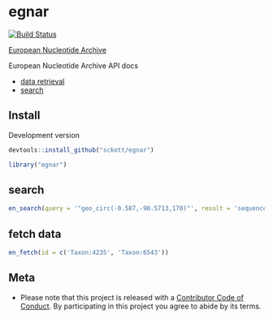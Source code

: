 egnar
=====

[![Build Status](https://travis-ci.org/sckott/egnar.svg?branch=master)](https://travis-ci.org/sckott/egnar)

[European Nucleotide Archive](http://www.ebi.ac.uk/ena)

European Nucleotide Archive API docs

* [data retrieval](http://www.ebi.ac.uk/ena/browse/data-retrieval-rest)
* [search](http://www.ebi.ac.uk/ena/browse/search-rest)

## Install

Development version

```r
devtools::install_github("sckott/egnar")
```

```r
library("egnar")
```

## search

```r
en_search(query = '"geo_circ(-0.587,-90.5713,170)"', result = 'sequence_release')
```

## fetch data

```r
en_fetch(id = c('Taxon:4235', 'Taxon:6543'))
```

## Meta

* Please note that this project is released with a [Contributor Code of Conduct](CONDUCT.md). By participating in this project you agree to abide by its terms.

